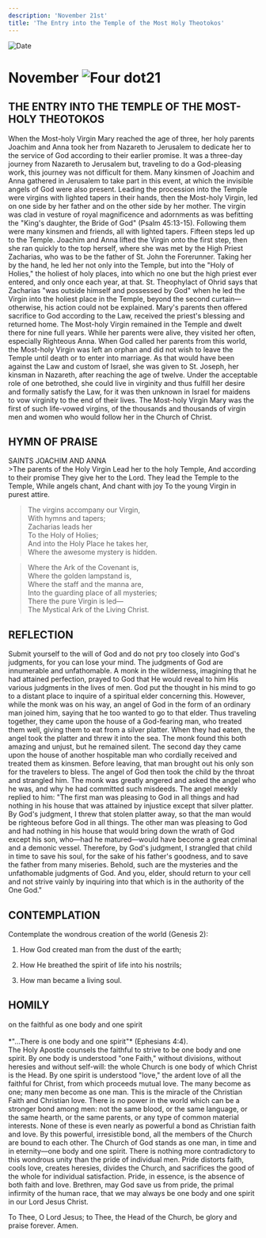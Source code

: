 ```yaml
---
description: 'November 21st'
title: 'The Entry into the Temple of the Most Holy Theotokos'
---
```


<CustomPaginator />
<RunningHead />

<Image src="/title-imprint.png" height={68} width={50} alt="Date" className="title-imprint"/>

# <div id="date">November <Image className="four-dot" src="/four-dot.png" height={15} width={15} alt="Four dot" />21</div>

## THE ENTRY INTO THE TEMPLE OF THE MOST-HOLY THEOTOKOS

When the Most-holy Virgin Mary reached the age of three, her holy parents Joachim and Anna took her from Nazareth to Jerusalem to dedicate her to the service of God according to their earlier promise. It was a three-day journey from Nazareth to Jerusalem but, traveling to do a God-pleasing work, this journey was not difficult for them. Many kinsmen of Joachim and Anna gathered in Jerusalem to take part in this event, at which the invisible angels of God were also present. Leading the procession into the Temple were virgins with lighted tapers in their hands, then the Most-holy Virgin, led on one side by her father and on the other side by her mother. The virgin was clad in vesture of royal magnificence and adornments as was befitting the "King's daughter, the Bride of God" (Psalm 45:13-15). Following them were many kinsmen and friends, all with lighted tapers. Fifteen steps led up to the Temple. Joachim and Anna lifted the Virgin onto the first step, then she ran quickly to the top herself, where she was met by the High Priest Zacharias, who was to be the father of St. John the Forerunner. Taking her by the hand, he led her not only into the Temple, but into the "Holy of Holies," the holiest of holy places, into which no one but the high priest ever entered, and only once each year, at that. St. Theophylact of Ohrid says that Zacharias "was outside himself and possessed by God" when he led the Virgin into the holiest place in the Temple, beyond the second curtain—otherwise, his action could not be explained. Mary's parents then offered sacrifice to God according to the Law, received the priest's blessing and returned home. The Most-holy Virgin remained in the Temple and dwelt there for nine full years. While her parents were alive, they visited her often, especially Righteous Anna. When God called her parents from this world, the Most-holy Virgin was left an orphan and did not wish to leave the Temple until death or to enter into marriage. As that would have been against the Law and custom of Israel, she was given to St. Joseph, her kinsman in Nazareth, after reaching the age of twelve. Under the acceptable role of one betrothed, she could live in virginity and thus fulfill her desire and formally satisfy the Law, for it was then unknown in Israel for maidens to vow virginity to the end of their lives. The Most-holy Virgin Mary was the first of such life-vowed virgins, of the thousands and thousands of virgin men and women who would follow her in the Church of Christ.


## HYMN OF PRAISE
<div style={{textAlign:'center', color:'crimson', fontWeight:'bold'}}>
SAINTS JOACHIM AND ANNA
</div>
>The parents of the Holy Virgin  
Lead her to the holy Temple,  
And according to their promise  
They give her to the Lord.  
They lead the Temple to the Temple,  
While angels chant,  
And chant with joy  
To the young Virgin in purest attire.  
  
>The virgins accompany our Virgin,   
With hymns and tapers;  
Zacharias leads her  
To the Holy of Holies;  
And into the Holy Place he takes her,  
Where the awesome mystery is hidden.  
  
>Where the Ark of the Covenant is,  
Where the golden lampstand is,  
Where the staff and the manna are,  
Into the guarding place of all mysteries;  
There the pure Virgin is led—  
The Mystical Ark of the Living Christ.  


## REFLECTION

Submit yourself to the will of God and do not pry too closely into God's judgments, for you can lose your mind. The judgments of God are innumerable and unfathomable. A monk in the wilderness, imagining that he had attained perfection, prayed to God that He would reveal to him His various judgments in the lives of men. God put the thought in his mind to go to a distant place to inquire of a spiritual elder concerning this. However, while the monk was on his way, an angel of God in the form of an ordinary man joined him, saying that he too wanted to go to that elder. Thus traveling together, they came upon the house of a God-fearing man, who treated them well, giving them to eat from a silver platter. When they had eaten, the angel took the platter and threw it into the sea. The monk found this both amazing and unjust, but he remained silent. The second day they came upon the house of another hospitable man who cordially received and treated them as kinsmen. Before leaving, that man brought out his only son for the travelers to bless. The angel of God then took the child by the throat and strangled him. The monk was greatly angered and asked the angel who he was, and why he had committed such misdeeds. The angel meekly replied to him: "The first man was pleasing to God in all things and had nothing in his house that was attained by injustice except that silver platter. By God's judgment, I threw that stolen platter away, so that the man would be righteous before God in all things. The other man was pleasing to God and had nothing in his house that would bring down the wrath of God except his son, who—had he matured—would have become a great criminal and a demonic vessel. Therefore, by God's judgment, I strangled that child in time to save his soul, for the sake of his father's goodness, and to save the father from many miseries. Behold, such are the mysteries and the unfathomable judgments of God. And you, elder, should return to your cell and not strive vainly by inquiring into that which is in the authority of the One God."


## CONTEMPLATION

Contemplate the wondrous creation of the world (Genesis 2):

1. How God created man from the dust of the earth;

2. How He breathed the spirit of life into his nostrils;

3. How man became a living soul.


## HOMILY
<div style={{textAlign:'center', color:'crimson', fontWeight:'bold'}}>
on the faithful as one body and one spirit
</div>
<br />
<div style={{textAlign:'right'}}>
*"…There is one body and one spirit"* (Ephesians 4:4).
</div>
The Holy Apostle counsels the faithful to strive to be one body and one spirit. By one body is understood "one Faith," without divisions, without heresies and without self-will: the whole Church is one body of which Christ is the Head. By one spirit is understood "love," the ardent love of all the faithful for Christ, from which proceeds mutual love. The many become as one; many men become as one man. This is the miracle of the Christian Faith and Christian love. There is no power in the world which can be a stronger bond among men: not the same blood, or the same language, or the same hearth, or the same parents, or any type of common material interests. None of these is even nearly as powerful a bond as Christian faith and love. By this powerful, irresistible bond, all the members of the Church are bound to each other. The Church of God stands as one man, in time and in eternity—one body and one spirit. There is nothing more contradictory to this wondrous unity than the pride of individual men. Pride distorts faith, cools love, creates heresies, divides the Church, and sacrifices the good of the whole for individual satisfaction. Pride, in essence, is the absence of both faith and love. Brethren, may God save us from pride, the primal infirmity of the human race, that we may always be one body and one spirit in our Lord Jesus Christ.

To Thee, O Lord Jesus; to Thee, the Head of the Church, be glory and praise forever. Amen.